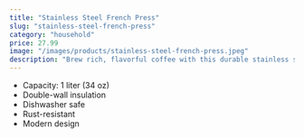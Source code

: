```yaml
---
title: "Stainless Steel French Press"
slug: "stainless-steel-french-press"
category: "household"
price: 27.99
image: "/images/products/stainless-steel-french-press.jpeg"
description: "Brew rich, flavorful coffee with this durable stainless steel French press. Double-walled for heat retention."
---
```


- Capacity: 1 liter (34 oz)
- Double-wall insulation
- Dishwasher safe
- Rust-resistant
- Modern design

